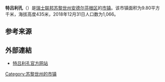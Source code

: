 {{Infobox settlement
| name = 特吕利孔
| native_name = {{lang|de|Trüllikon}}
| settlement_type = [[市镇_(瑞士)|瑞士市镇]]
| image_skyline = Trüllikon 2011-09-20 14-00-44.jpg
| image_caption = 特吕利孔风光
| image_seal = Truellikon.svg
| image_map = Karte Gemeinde Trüllikon 2019.png
| map_caption = 特吕利孔在安德尔芬根区的位置
| pushpin_map = Switzerland
| pushpin_relief = Switzerland relief location map.jpg
| pushpin_label_position = bottom
| pushpin_map_caption = 特吕利孔在瑞士的位置
| subdivision_type = 国家
| subdivision_name = {{CHE}}
| subdivision_type1 = [[瑞士行政区划|州]]
| subdivision_name1 = [[File:Flag_of_Canton_of_Zürich.svg|16px]] [[苏黎世州|苏黎世州]]
| subdivision_type2 = [[区_(瑞士)|区]]
| subdivision_name2 = [[安德尔芬根区|安德尔芬根区]]
| elevation_m = 435
| area_total_km2 = 9.80
| population_as_of = 2018年12月31日
| population_footnotes = <ref>{{cite web|url=https://www.bfs.admin.ch/bfs/de/home/statistiken/bevoelkerung.assetdetail.7966022.html|title=Ständige Wohnbevölkerung nach Staatsangehörigkeitskategorie, Geschlecht und Gemeinde, Provisorische Jahresergebnisse, 2018|trans_title=瑞士联邦2018年按国籍、性别和市镇划分的常住人口统计表|date=2019-04-09|publisher=[[瑞士联邦统计署|瑞士联邦统计署]]|language=de|accessdate=2019-11-11|archive-date=2019-04-11|archive-url=https://web.archive.org/web/20190411063248/https://www.bfs.admin.ch/bfs/de/home/statistiken/bevoelkerung.assetdetail.7966022.html|dead-url=no}}</ref>
| population_total = 1066
| population_density_km2 = auto
| timezone = [[欧洲中部时间|CET]]
| utc_offset = +1
| timezone_DST = [[欧洲中部夏令时间|CEST]]
| utc_offset_DST = +2
| coordinates = {{coord|47|38|21|N|8|41|36|E|region:|display=inline,title}}
| postal_code_type = [[瑞士邮政编码系统|邮政编码]]
| postal_code = 8465, 8466
| blank_name = [[瑞士市镇官方编号|官方编号]]
| blank_info = 0040
| website = {{url|www.truellikon.ch}}
}}

'''特吕利孔'''（{{lang-de|Trüllikon}}）是[[瑞士联邦|瑞士联邦]][[苏黎世州|苏黎世州]][[安德尔芬根区|安德尔芬根区]]的[[市镇_(瑞士)|市镇]]。该市镇面积为9.80平方千米，海拔高度435米，2018年12月31日人口数为1,066。

== 参考来源 ==
{{reflist}}

== 外部連結 ==
* [http://www.truellikon.ch 特吕利孔官方网站] {{Wayback|url=http://www.truellikon.ch/ |date=20060104002801 }} {{de icon}}

{{Switzerland-geo-stub}}
{{DEFAULTSORT:Trüllikon}}
[[Category:苏黎世州的市镇|Category:苏黎世州的市镇]]